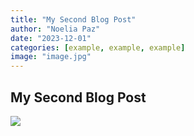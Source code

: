```yaml
---
title: "My Second Blog Post"
author: "Noelia Paz"
date: "2023-12-01"
categories: [example, example, example]
image: "image.jpg"
---
```


## My Second Blog Post ##

![](cookie.jpeg)

